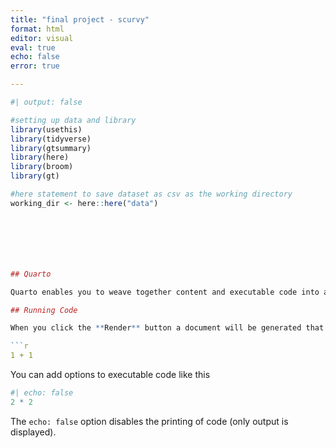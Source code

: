 ```yaml
---
title: "final project - scurvy"
format: html
editor: visual
eval: true
echo: false
error: true

---
```


```r
#| output: false

#setting up data and library
library(usethis)
library(tidyverse)
library(gtsummary)
library(here)
library(broom)
library(gt)

#here statement to save dataset as csv as the working directory
working_dir <- here::here("data")







## Quarto

Quarto enables you to weave together content and executable code into a finished document. To learn more about Quarto see <https://quarto.org>.

## Running Code

When you click the **Render** button a document will be generated that includes both content and the output of embedded code. You can embed code like this:

```r
1 + 1
```

You can add options to executable code like this

```r
#| echo: false
2 * 2
```

The `echo: false` option disables the printing of code (only output is displayed).
